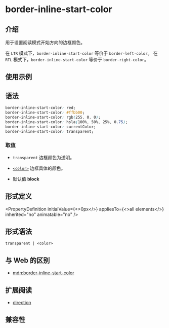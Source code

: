 # border-inline-start-color

## 介绍

用于设置阅读模式开始方向的边框颜色。

在 `LTR` 模式下，`border-inline-start-color` 等价于 `border-left-color`。
在 `RTL` 模式下，`border-inline-start-color` 等价于 `border-right-color`。

## 使用示例


<Go
  example="css-api"
  defaultFile="src/border-inline-start-color/App.tsx"
  img="/assets/doc/css/border-inline-color.jpg"
  defaultEntryFile="dist/border-inline-start-color.lynx.bundle"
  entry="src/border-inline-start-color"
/>

## 语法

```css
border-inline-start-color: red;
border-inline-start-color: #ffbb00;
border-inline-start-color: rgb(255, 0, 0);
border-inline-start-color: hsla(100%, 50%, 25%, 0.75);
border-inline-start-color: currentColor;
border-inline-start-color: transparent;
```

### 取值

- `transparent`
  边框颜色为透明。

- [`<color>`](/api/css/data-type/color)
  边框具体的颜色。

- 默认值
  **block**

## 形式定义


<PropertyDefinition
  initialValue={<>0px</>}
  appliesTo={<>all elements</>}
  inherited="no"
  animatable="no"
/>

## 形式语法

```
transparent | <color>
```

## 与 Web 的区别

- [mdn:border-inline-start-color](https://developer.mozilla.org/en-US/docs/Web/CSS/border-inline-start-color)

## 扩展阅读

- [direction](/api/css/properties/direction)

## 兼容性


<LegacyCompatTable metadata="css/properties/border-inline-start-color" />
